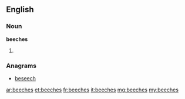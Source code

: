 ==English==

===Noun===
'''beeches'''

# {{plural of|beech}}

===Anagrams===
* [[beseech#English|beseech]]

[[ar:beeches]]
[[et:beeches]]
[[fr:beeches]]
[[it:beeches]]
[[mg:beeches]]
[[my:beeches]]